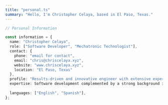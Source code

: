 ```yaml
---
title: "personal.ts"
summary: "Hello, I'm Christopher Celaya, based in El Paso, Texas."
---
```


```ts
// Personal Information

const information = {
  name: "Christopher Celaya",
  role: ["Software Developer", "Mechatronic Technologist"],
  contact: {
    phone: "email for contact",
    email: "chris@chriscelaya.xyz",
    website: "www.chriscelaya.xyz",
    location: "El Paso, Texas"
  },
  profile: "Results-driven and innovative engineer with extensive experience in computer science and artificial intelligence. 
  expertise: Software development complemented by a strong background in preventative maintenance and industrial manufacturing.",
  
  languages: ["English", "Spanish"],
};
```
